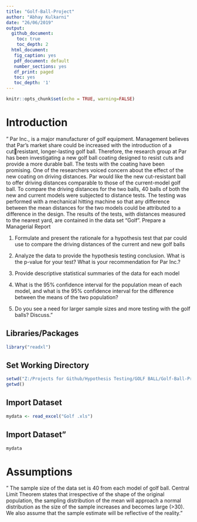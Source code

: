 ```yaml
---
title: "Golf-Ball-Project"
author: "Abhay Kulkarni"
date: "26/06/2019"
output:
  github_document:
    toc: true
    toc_depth: 2
  html_document:
   fig_caption: yes
   pdf_document: default
   number_sections: yes
   df_print: paged
   toc: yes
   toc_depth: '1'
---
```


```r
knitr::opts_chunk$set(echo = TRUE, warning=FALSE)

```
  
\newpage


# Introduction   
   
" Par Inc., is a major manufacturer of golf equipment. Management believes 
that Par’s market share could be increased with the introduction of a cutresistant, longer-lasting golf ball. Therefore, the research group at Par has 
been investigating a new golf ball coating designed to resist cuts and provide 
a more durable ball. The tests with the coating have been promising. One of 
the researchers voiced concern about the effect of the new coating on driving 
distances. Par would like the new cut-resistant ball to offer driving distances 
comparable to those of the current-model golf ball. To compare the driving 
distances for the two balls, 40 balls of both the new and current models were 
subjected to distance tests. The testing was performed with a mechanical 
hitting machine so that any difference between the mean distances for the 
two models could be attributed to a difference in the design.
The results of the tests, with distances measured to the nearest yard, are 
contained in the data set “Golf”. Prepare a Managerial Report

1. Formulate and present the rationale for a hypothesis test that par could 
use to compare the driving distances of the current and new golf balls   

2. Analyze the data to provide the hypothesis testing conclusion. What is the 
p-value for your test? What is your recommendation for Par Inc.?   

3. Provide descriptive statistical summaries of the data for each model   

4. What is the 95% confidence interval for the population mean of each 
model, and what is the 95% confidence interval for the difference 
between the means of the two population?   

5. Do you see a need for larger sample sizes and more testing with the golf 
balls? Discuss."   


\newpage

## Libraries/Packages
```r
library("readxl")
```

\newpage


## Set Working Directory
``` r
setwd("Z:/Projects for Github/Hypothesis Testing/GOLF BALL/Golf-Ball-Project")
getwd()
```

## Import Dataset
```r
mydata <- read_excel("Golf .xls")
```


## Import Dataset"
```r
mydata
```


\newpage
# Assumptions   
   
   
" The sample size of the data set is 40 from each model of golf ball. 
Central Limit Theorem states that irrespective of the shape of the original 
population, the sampling distribution of the mean will approach a normal 
distribution as the size of the sample increases and becomes large (>30). 
We also assume that the sample estimate will be reflective of the reality."






